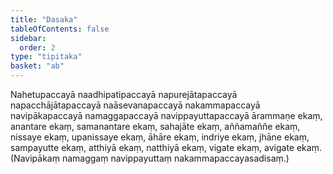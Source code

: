 ```yaml
---
title: "Dasaka"
tableOfContents: false
sidebar:
  order: 2
type: "tipitaka"
basket: "ab"
---
```



<DynamicBreadcrumb />

<Paragraph number="797">
Nahetupaccayā naadhipatipaccayā napurejātapaccayā napacchājātapaccayā naāsevanapaccayā nakammapaccayā navipākapaccayā namaggapaccayā navippayuttapaccayā ārammaṇe ekaṃ, anantare ekaṃ, samanantare ekaṃ, sahajāte ekaṃ, aññamaññe ekaṃ, nissaye ekaṃ, upanissaye ekaṃ, āhāre ekaṃ, indriye ekaṃ, jhāne ekaṃ, sampayutte ekaṃ, atthiyā ekaṃ, natthiyā ekaṃ, vigate ekaṃ, avigate ekaṃ. (Navipākaṃ namaggaṃ navippayuttaṃ nakammapaccayasadisaṃ.)
</Paragraph>
